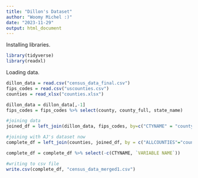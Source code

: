 ```yaml
---
title: "Dillon's Dataset"
author: "Woomy Michel :)"
date: "2023-11-29"
output: html_document
---
```

Installing libraries.
```r
library(tidyverse)
library(readxl)
```
Loading data.
```r
dillon_data = read.csv("census_data_final.csv")
fips_codes = read.csv("uscounties.csv")
counties = read_xlsx("counties.xlsx")
```

```r
dillon_data = dillon_data[,-1]
fips_codes = fips_codes %>% select(county, county_full, state_name)

#joining data
joined_df = left_join(dillon_data, fips_codes, by=c("CTYNAME" = "county_full", "STNAME" = "state_name"))

#joining with AJ's dataset now
complete_df = left_join(counties, joined_df, by = c("ALLCOUNTIES"="county", "STATE" = "STNAME"))

complete_df = complete_df %>% select(-c(CTYNAME, `VARIABLE NAME`))

#writing to csv file
write.csv(complete_df, "census_data_merged1.csv")
```

